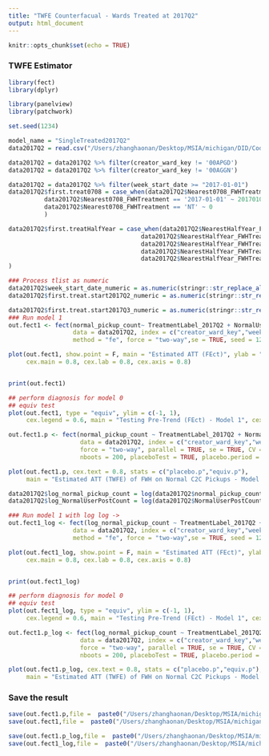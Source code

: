 ```yaml
---
title: "TWFE Counterfacual - Wards Treated at 2017Q2"
output: html_document
---
```


```r
knitr::opts_chunk$set(echo = TRUE)
```

### TWFE Estimator 



```r
library(fect)
library(dplyr)

library(panelview)
library(patchwork)

set.seed(1234)
```

```r
model_name = "SingleTreated2017Q2"
data2017Q2 = read.csv("/Users/zhanghaonan/Desktop/MSIA/michigan/DID/Code/DiD_/0320DiD_2017Q2.csv")

data2017Q2 = data2017Q2 %>% filter(creator_ward_key != '00APGD')
data2017Q2 = data2017Q2 %>% filter(creator_ward_key != '00AGGN')

data2017Q2 = data2017Q2 %>% filter(week_start_date >= "2017-01-01")
data2017Q2$first.treat0708 = case_when(data2017Q2$Nearest0708_FWHTreatment == '2018-01-01' ~ 20180101,
          data2017Q2$Nearest0708_FWHTreatment == '2017-01-01' ~ 20170101,
          data2017Q2$Nearest0708_FWHTreatment == 'NT' ~ 0
          )

data2017Q2$first.treatHalfYear = case_when(data2017Q2$NearestHalfYear_FWHTreatment == '2018-07-01' ~ 20180701,
                                     data2017Q2$NearestHalfYear_FWHTreatment == '2017-07-01' ~ 20170701,
                                     data2017Q2$NearestHalfYear_FWHTreatment == '2016-07-01' ~ 20160701,
                                     data2017Q2$NearestHalfYear_FWHTreatment == '2015-07-01' ~ 20150701,
                                     data2017Q2$NearestHalfYear_FWHTreatment == 'NT' ~ 0
)

### Process tlist as numeric
data2017Q2$week_start_date_numeric = as.numeric(stringr::str_replace_all(data2017Q2$week_start_date,"-","")) 
data2017Q2$first.treat.start2017Q2_numeric = as.numeric(stringr::str_replace_all(data2017Q2$first.treat.start2017Q2,"-","")) 

data2017Q2$first.treat.start2017Q3_numeric = as.numeric(stringr::str_replace_all(data2017Q2$first.treat.start2017Q3,"-","")) 
### Run model 1
out.fect1 <- fect(normal_pickup_count~ TreatmentLabel_2017Q2 + NormalUserPostCount,
                  data = data2017Q2, index = c("creator_ward_key","week_start_date"),
                  method = "fe", force = "two-way",se = TRUE, seed = 1234)

plot(out.fect1, show.point = F, main = "Estimated ATT (FEct)", ylab = "Effect of D on Y Conditional on Normal User Post Count",
     cex.main = 0.8, cex.lab = 0.8, cex.axis = 0.8)


print(out.fect1)

## perform diagnosis for model 0
## equiv test
plot(out.fect1, type = "equiv", ylim = c(-1, 1),
     cex.legend = 0.6, main = "Testing Pre-Trend (FEct) - Model 1", cex.text = 0.8)

out.fect1.p <- fect(normal_pickup_count ~ TreatmentLabel_2017Q2 + NormalUserPostCount,
                    data = data2017Q2, index = c("creator_ward_key","week_start_date"), 
                    force = "two-way", parallel = TRUE, se = TRUE, CV = 0,
                    nboots = 200, placeboTest = TRUE, placebo.period = c(-2, 0))

plot(out.fect1.p, cex.text = 0.8, stats = c("placebo.p","equiv.p"), 
     main = "Estimated ATT (TWFE) of FWH on Normal C2C Pickups - Model 1")

```


```r

data2017Q2$log_normal_pickup_count = log(data2017Q2$normal_pickup_count + 1)
data2017Q2$log_NormalUserPostCount = log(data2017Q2$NormalUserPostCount + 1)

### Run model 1 with log log -> 
out.fect1_log <- fect(log_normal_pickup_count ~ TreatmentLabel_2017Q2 + log_NormalUserPostCount,
                  data = data2017Q2, index = c("creator_ward_key","week_start_date"),
                  method = "fe", force = "two-way",se = TRUE, seed = 1234)

plot(out.fect1_log, show.point = F, main = "Estimated ATT (FEct)", ylab = "Effect of D on Y Conditional on Log Normal User Post Count",
     cex.main = 0.8, cex.lab = 0.8, cex.axis = 0.8)


print(out.fect1_log)

## perform diagnosis for model 0
## equiv test
plot(out.fect1_log, type = "equiv", ylim = c(-1, 1),
     cex.legend = 0.6, main = "Testing Pre-Trend (FEct) - Model 1", cex.text = 0.8)

out.fect1.p_log <- fect(log_normal_pickup_count ~ TreatmentLabel_2017Q2 + log_NormalUserPostCount,
                    data = data2017Q2, index = c("creator_ward_key","week_start_date"), 
                    force = "two-way", parallel = TRUE, se = TRUE, CV = 0,
                    nboots = 200, placeboTest = TRUE, placebo.period = c(-2, 0))

plot(out.fect1.p_log, cex.text = 0.8, stats = c("placebo.p","equiv.p"), 
     main = "Estimated ATT (TWFE) of FWH on Normal C2C Pickups - Model 1 Log Scale")


```

### Save the result

```r

save(out.fect1.p,file =  paste0("/Users/zhanghaonan/Desktop/MSIA/michigan/DID/Code/DiD_/Output0320/TWFE/",model_name,"_Model1Placebo.RData"))
save(out.fect1,file =  paste0("/Users/zhanghaonan/Desktop/MSIA/michigan/DID/Code/DiD_/Output0320/TWFE/",model_name,"_Model1.RData"))

save(out.fect1.p_log,file =  paste0("/Users/zhanghaonan/Desktop/MSIA/michigan/DID/Code/DiD_/Output0320/TWFE/",model_name,"_logModel1Placebo.RData"))
save(out.fect1_log,file =  paste0("/Users/zhanghaonan/Desktop/MSIA/michigan/DID/Code/DiD_/Output0320/TWFE/",model_name,"_logModel1.RData"))


```


